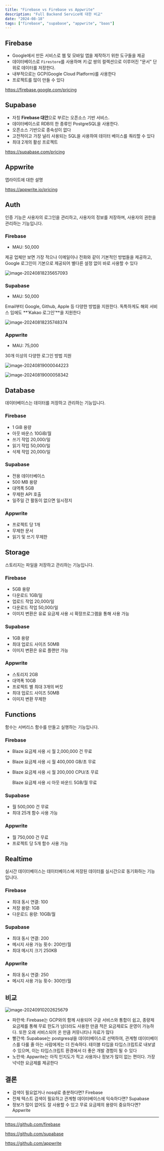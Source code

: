 ```yaml
---
title: "Firebase vs Firebase vs Appwrite"
description: "Full Backend Service에 대한 비교"
date: "2024-08-18"
tags: ["firebase", "supabase", "appwrite", "baas"]
---
```


## Firebase

- Google에서 만든 서비스로 웹 및 모바일 앱을 제작하기 위한 도구들을 제공
- 데이터베이스로 `Firestore`를 사용하며 키:값 쌍의 컬렉션으로 이루어진  "문서" 단위로 데이터를 저장한다.
- 내부적으로는 GCP(Google Cloud Platform)를 사용한다
- 프로젝트를 많이 만들 수 있다

https://firebase.google.com/pricing



## Supabase

- 자칭 **Firebase 대안**으로 부르는 오픈소스 기반 서비스.
- 데이터베이스로 RDB의 한 종류인 PostgreSQL을 사용한다.
- 오픈소스 기반으로 종속성이 없다
- 고전적이고 가장 널리 사용되는 SQL을 사용하여 데이터 베이스를 쿼리할 수 있다
- 최대 2개의 활성 프로젝트

https://supabase.com/pricing



## Appwrite

앱라이트에 대한 설명

https://appwrite.io/pricing



## Auth

인증 기능은 사용자의 로그인을 관리하고, 사용자의 정보를 저장하며, 사용자의 권한을 관리하는 기능입니다.

### Firebase

- MAU: 50,000

제공 업체만 보면 가장 적으나 이메일이나 전화와 같이 기본적인 방법들을 제공하고, Google 로그인이 기본으로 제공되어 별다른 설정 없이 바로 사용할 수 있다

![image-20240818235657093](assets/image-20240818235657093.png)

### Supabase

- MAU: 50,000

Email부터 Google, Github, Apple 등 다양한 방법을 지원한다. 독특하게도 해외 서비스 임에도 **'Kakao 로그인'**을 지원한다

![image-20240818235748374](assets/image-20240818235748374.png)

### Appwrite

- MAU: 75,000

30개 이상의 다양한 로그인 방법 지원

![image-20240819000044223](assets/image-20240819000044223.png)

![image-20240819000058342](assets/image-20240819000058342.png)



## Database

데이터베이스는 데이터를 저장하고 관리하는 기능입니다.

### Firebase

- 1 GiB 용량
- 아웃 바운스 10GiB/월
- 쓰기 작업 20,000/일
- 읽기 작업 50,000/일
- 삭제 작업 20,000/일

### Supabase

- 전용 데이터베이스
- 500 MB 용량
- 대역폭 5GB
- 무제한 API 호출
- 일주일 간 활동이 없으면 일시정지

### Appwrite

- 프로젝트 당 1개
- 무제한 문서
- 읽기 및 쓰기 무제한



## Storage

스토리지는 파일을 저장하고 관리하는 기능입니다.

### Firebase

- 5GB 용량
- 다운로드 1GB/일
- 업로드 작업 20,000/일
- 다운로드 작업 50,000/일
- 이미지 변환은 유료 요금제 사용 시 확장프로그램을 통해 사용 가능

### Supabase

- 1GB 용량
- 최대 업로드 사이즈 50MB
- 이미지 변환은 유료 플랜만 가능

### Appwrite

- 스토리지 2GB
- 대역폭 10GB
- 프로젝트 별 최대 3개의 버킷
- 최대 업로드 사이즈 50MB
- 이미지 변환 무제한



## Functions

함수는 서버리스 함수를 만들고 실행하는 기능입니다.

### Firebase

- Blaze 요금제 사용 시 월 2,000,000 건 무료

- Blaze 요금제 사용 시 월 400,000 GB/초 무료

- Blaze 요금제 사용 시 월 200,000 CPU/초 무료

  Blaze 요금제 사용 시 아웃 바운드 5GB/월 무료

### Supabase

- 월 500,000 건 무료
- 최대 25개 함수 사용 가능

### Appwrite

- 월 750,000 건 무료
- 프로젝트 당 5개 함수 사용 가능



## Realtime

실시간 데이터베이스는 데이터베이스에 저장된 데이터를 실시간으로 동기화하는 기능입니다.

### Firebase

- 최대 동시 연결: 100
- 저장 용량: 1GB
- 다운로드 용량: 10GB/월

### Supabase

- 최대 동시 연결: 200
- 메시지 사용 가능 횟수: 200만/월
- 최대 메시지 크기 250KB

### Appwrite

- 최대 동시 연결: 250
- 메시지 사용 가능 횟수: 300만/월



## 비교

![image-20240910202625679](assets/image-20240910202625679.png)

- 파란색: Firebase는 GCP와의 함께 사용되어 구글 서비스와 통합이 쉽고, 종량제 요금제를 통해 무료 한도가 넘더라도 사용한 만큼 적은 요금제로도 운영이 가능하다. 또한 오래 서비스되어 온 만큼 커뮤니티나 자료가 많다
- 빨간색: Supabase는 postgresql을 데이터베이스로 선택하여, 관계형 데이터베이스를 다룰 줄 아는 사람에게는 더 친숙하다. 테이블 타입을 타입스크립트로 내보낼 수 있으며, 이는 타입스크립트 환경에서 더 좋은 개발 경험이 될 수 있다
- 노란색: Appwrite는 아직 인지도가 적고 사용자나 정보가 많이 없는 편이다. 가장 넉넉한 요금제를 제공한다



## 결론

- 검색이 필요없거나 nosql로 충분하다면? Firebase
- 전체 텍스트 검색이 필요하고 관계형 데이터베이스에 익숙하다면? Supabase
- 정보가 많이 없어도 잘 사용할 수 있고 무료 요금제의 용량이 중요하다면? Appwrite





------

https://github.com/firebase

https://github.com/supabase

https://github.com/appwrite